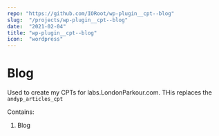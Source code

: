 ```yaml
---
repo: "https://github.com/IORoot/wp-plugin__cpt--blog"
slug:  "/projects/wp-plugin__cpt--blog"
date:  "2021-02-04"
title: "wp-plugin__cpt--blog"
icon:  "wordpress"
---
```

# Blog

Used to create my CPTs for labs.LondonParkour.com. THis replaces the `andyp_articles_cpt`

Contains:

1. Blog